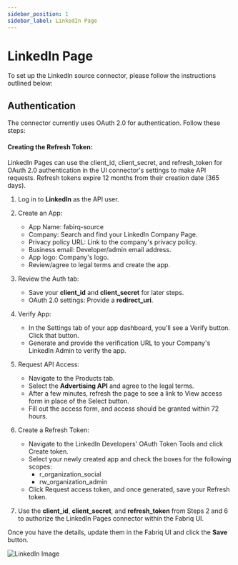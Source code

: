```yaml
---
sidebar_position: 1
sidebar_label: LinkedIn Page
---
```

# LinkedIn Page

To set up the LinkedIn source connector, please follow the instructions outlined below:

## Authentication

The connector currently uses OAuth 2.0 for authentication. Follow these steps:

#### Creating the Refresh Token:

LinkedIn Pages can use the client_id, client_secret, and refresh_token for OAuth 2.0 authentication in the UI connector's settings to make API requests. Refresh tokens expire 12 months from their creation date (365 days).

1. Log in to **LinkedIn** as the API user.

2. Create an App:
   - App Name: fabirq-source
   - Company: Search and find your LinkedIn Company Page.
   - Privacy policy URL: Link to the company's privacy policy.
   - Business email: Developer/admin email address.
   - App logo: Company's logo.
   - Review/agree to legal terms and create the app.

3. Review the Auth tab:
   - Save your **client_id** and **client_secret** for later steps.
   - OAuth 2.0 settings: Provide a **redirect_uri**.

4. Verify App:
   - In the Settings tab of your app dashboard, you'll see a Verify button. Click that button.
   - Generate and provide the verification URL to your Company's LinkedIn Admin to verify the app.

5. Request API Access:
   - Navigate to the Products tab.
   - Select the **Advertising API** and agree to the legal terms.
   - After a few minutes, refresh the page to see a link to View access form in place of the Select button.
   - Fill out the access form, and access should be granted within 72 hours.

6. Create a Refresh Token:
   - Navigate to the LinkedIn Developers' OAuth Token Tools and click Create token.
   - Select your newly created app and check the boxes for the following scopes:
     - r_organization_social
     - rw_organization_admin
   - Click Request access token, and once generated, save your Refresh token.

7. Use the **client_id**, **client_secret**, and **refresh_token** from Steps 2 and 6 to authorize the LinkedIn Pages connector within the Fabriq UI.

Once you have the details, update them in the Fabriq UI and click the **Save** button.

![LinkedIn Image](/img/linkedin_page.png)
